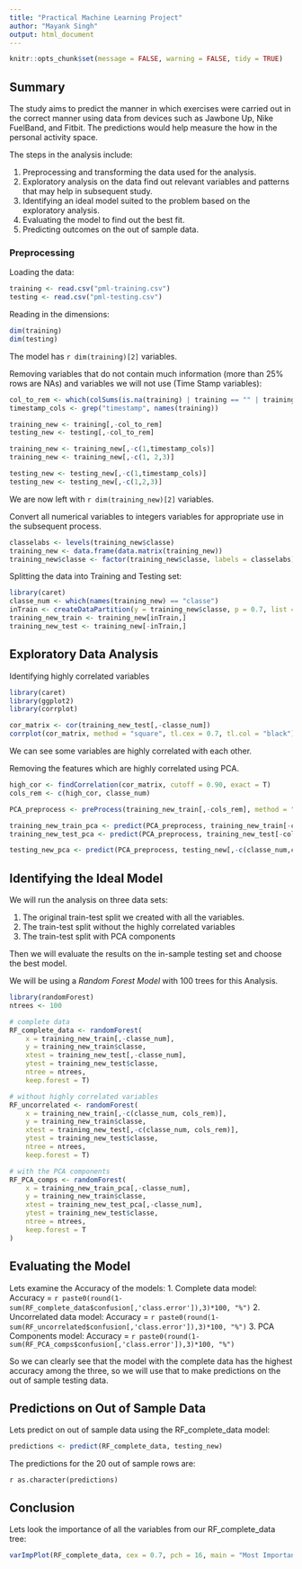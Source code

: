 ```yaml
---
title: "Practical Machine Learning Project"
author: "Mayank Singh"
output: html_document
---
```


```r
knitr::opts_chunk$set(message = FALSE, warning = FALSE, tidy = TRUE)
```

## Summary

The study aims to predict the manner in which exercises were carried out in the correct manner using data from devices such as Jawbone Up, Nike FuelBand, and Fitbit. The predictions would help measure the how in the personal activity space.

The steps in the analysis include:

1. Preprocessing and transforming the data used for the analysis.
2. Exploratory analysis on the data find out relevant variables and patterns that may help in subsequent study.
3. Identifying an ideal model suited to the problem based on the exploratory analysis.
4. Evaluating the model to find out the best fit.
5. Predicting outcomes on the out of sample data.

### Preprocessing

Loading the data:
```r
training <- read.csv("pml-training.csv")
testing <- read.csv("pml-testing.csv")
```

Reading in the dimensions:
```r
dim(training)
dim(testing)
```

The model has `r dim(training)[2]` variables.

Removing variables that do not contain much information (more than 25% rows are NAs) and variables we will not use (Time Stamp variables):
```r
col_to_rem <- which(colSums(is.na(training) | training == "" | training == "#DIV/0!") > nrow(training)*0.25)
timestamp_cols <- grep("timestamp", names(training))

training_new <- training[,-col_to_rem]
testing_new <- testing[,-col_to_rem]

training_new <- training_new[,-c(1,timestamp_cols)]
training_new <- training_new[,-c(1, 2,3)]

testing_new <- testing_new[,-c(1,timestamp_cols)]
testing_new <- testing_new[,-c(1,2,3)]

```

We are now left with `r dim(training_new)[2]` variables.

Convert all numerical variables to integers variables for appropriate use in the subsequent process.
```r
classelabs <- levels(training_new$classe)
training_new <- data.frame(data.matrix(training_new))
training_new$classe <- factor(training_new$classe, labels = classelabs)
```


Splitting the data into Training and Testing set:
```r
library(caret)
classe_num <- which(names(training_new) == "classe")
inTrain <- createDataPartition(y = training_new$classe, p = 0.7, list = F)
training_new_train <- training_new[inTrain,]
training_new_test <- training_new[-inTrain,]
```

## Exploratory Data Analysis

Identifying highly correlated variables
```r
library(caret)
library(ggplot2)
library(corrplot)

cor_matrix <- cor(training_new_test[,-classe_num])
corrplot(cor_matrix, method = "square", tl.cex = 0.7, tl.col = "black")

```
We can see some variables are highly correlated with each other.

Removing the features which are highly correlated using PCA.
```r
high_cor <- findCorrelation(cor_matrix, cutoff = 0.90, exact = T)
cols_rem <- c(high_cor, classe_num)

PCA_preprocess <- preProcess(training_new_train[,-cols_rem], method = "pca")

training_new_train_pca <- predict(PCA_preprocess, training_new_train[-cols_rem])
training_new_test_pca <- predict(PCA_preprocess, training_new_test[-cols_rem])

testing_new_pca <- predict(PCA_preprocess, testing_new[,-c(classe_num,cols_rem)])
```

## Identifying the Ideal Model

We will run the analysis on three data sets:

1. The original train-test split we created with all the variables.
2. The train-test split without the highly correlated variables
3. The train-test split with PCA components

Then we will evaluate the results on the in-sample testing set and choose the best model.

We will be using a *Random Forest Model* with 100 trees for this Analysis.

```r
library(randomForest)
ntrees <- 100

# complete data
RF_complete_data <- randomForest(
    x = training_new_train[,-classe_num],
    y = training_new_train$classe,
    xtest = training_new_test[,-classe_num],
    ytest = training_new_test$classe,
    ntree = ntrees,
    keep.forest = T)

# without highly correlated variables
RF_uncorrelated <- randomForest(
    x = training_new_train[,-c(classe_num, cols_rem)],
    y = training_new_train$classe,
    xtest = training_new_test[,-c(classe_num, cols_rem)],
    ytest = training_new_test$classe,
    ntree = ntrees,
    keep.forest = T)

# with the PCA components
RF_PCA_comps <- randomForest(
    x = training_new_train_pca[,-classe_num],
    y = training_new_train$classe,
    xtest = training_new_test_pca[,-classe_num],
    ytest = training_new_test$classe,
    ntree = ntrees,
    keep.forest = T
)
```


## Evaluating the Model

Lets examine the Accuracy of the models:
1. Complete data model: Accuracy = `r paste0(round(1- sum(RF_complete_data$confusion[,'class.error']),3)*100, "%")`
2. Uncorrelated data model: Accuracy = `r paste0(round(1- sum(RF_uncorrelated$confusion[,'class.error']),3)*100, "%")`
3. PCA Components model: Accuracy = `r paste0(round(1- sum(RF_PCA_comps$confusion[,'class.error']),3)*100, "%")`

So we can clearly see that the model with the complete data has the highest accuracy among the three, so we will use that to make predictions on the out of sample testing data.


## Predictions on Out of Sample Data

Lets predict on out of sample data using the RF_complete_data model:
```r
predictions <- predict(RF_complete_data, testing_new)
```
The predictions for the 20 out of sample rows are:

`r as.character(predictions)`


## Conclusion

Lets look the importance of all the variables from our RF_complete_data tree:
```r
varImpPlot(RF_complete_data, cex = 0.7, pch = 16, main = "Most Important Variables")
```